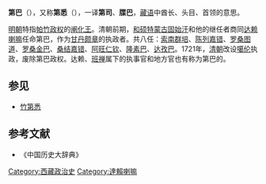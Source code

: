 '''第巴'''（{{bo|z=སྡེ་པ་|w=sde-pa}}），又称'''第悉'''（{{bo|z=སྡེ་སྲིད་|w=sde-srid}}），一译'''第司'''、'''牒巴'''，[[藏语|藏语]]中酋长、头目、首领的意思。

[[明朝|明朝]]特指[[帕竹政权|帕竹政权]]的[[阐化王|阐化王]]。清朝前期，[[和硕特|和硕特]][[蒙古|蒙古]][[固始汗|固始汗]]和他的继任者商同[[达赖喇嘛|达赖喇嘛]]任命第巴，作为[[甘丹颇章|甘丹颇章]]的执政者。共八任：[[索南群培|索南群培]]、[[陈列嘉错|陈列嘉错]]、[[罗桑图道|罗桑图道]]、[[罗桑金巴|罗桑金巴]]、[[桑结嘉错|桑结嘉错]]、[[阿旺仁钦|阿旺仁钦]]、[[隆素巴|隆素巴]]、[[达孜巴|达孜巴]]。1721年，[[清朝|清朝]]改设[[噶伦|噶伦]]执政，废除第巴政权。达赖、[[班禅|班禅]]属下的执事官和地方官也有称为第巴的。
==参见==
*[[竹第悉|竹第悉]]
==参考文献==
*《中国历史大辞典》

{{西藏小作品}}
[[Category:西藏政治史|Category:西藏政治史]]
[[Category:達賴喇嘛|Category:達賴喇嘛]]